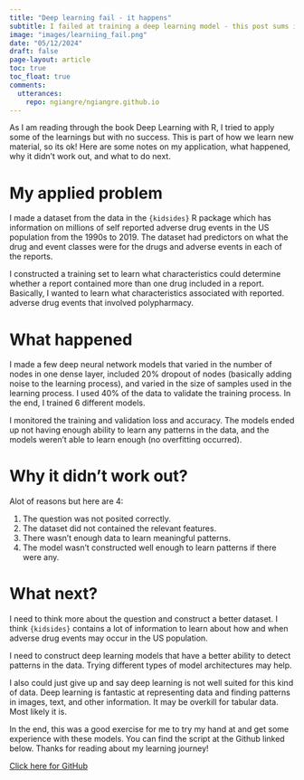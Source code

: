 ```yaml
---
title: "Deep learning fail - it happens"
subtitle: I failed at training a deep learning model - this post sums it up. In the end, its ok because though my model didn't, I learned!
image: "images/learniing_fail.png"
date: "05/12/2024"
draft: false
page-layout: article
toc: true
toc_float: true
comments:
  utterances:
    repo: ngiangre/ngiangre.github.io
---
```


As I am reading through the book Deep Learning with R, I tried to apply some of the learnings but with no success. This is part of how we learn new material, so its ok! Here are some notes on my application, what happened, why it didn't work out, and what to do next.

# My applied problem

I made a dataset from the data in the `{kidsides}` R package which has information on millions of self reported adverse drug events in the US population from the 1990s to 2019. The dataset had predictors on what the drug and event classes were for the drugs and adverse events in each of the reports. 

I constructed a training set to learn what characteristics could determine whether a report contained more than one drug included in a report. Basically, I wanted to learn what characteristics associated with reported. adverse drug events that involved polypharmacy.

# What happened

I made a few deep neural network models that varied in the number of nodes in one dense layer, included 20% dropout of nodes (basically adding noise to the learning process), and varied in the size of samples used in the learning process. I used 40% of the data to validate the training process. In the end, I trained 6 different models. 

I monitored the training and validation loss and accuracy. The models ended up not having enough ability to learn any patterns in the data, and the models weren't able to learn enough (no overfitting occurred).

# Why it didn't work out?

Alot of reasons but here are 4:

1. The question was not posited correctly.
2. The dataset did not contained the relevant features.
3. There wasn't enough data to learn meaningful patterns.
4. The model wasn't constructed well enough to learn patterns if there were any.

# What next?

I need to think more about the question and construct a better dataset. I think `{kidsides}` contains a lot of information to learn about how and when adverse drug events may occur in the US population.

I need to construct deep learning models that have a better ability to detect patterns in the data. Trying different types of model architectures may help.

I also could just give up and say deep learning is not well suited for this kind of data. Deep learning is fantastic at representing data and finding patterns in images, text, and other information. It may be overkill for tabular data. Most likely it is.

In the end, this was a good exercise for me to try my hand at and get some experience with these models. You can find the script at the Github linked below. Thanks for reading about my learning journey!

[Click here for GitHub](https://github.com/ngiangre/deeplearnining_with_r_playground)
